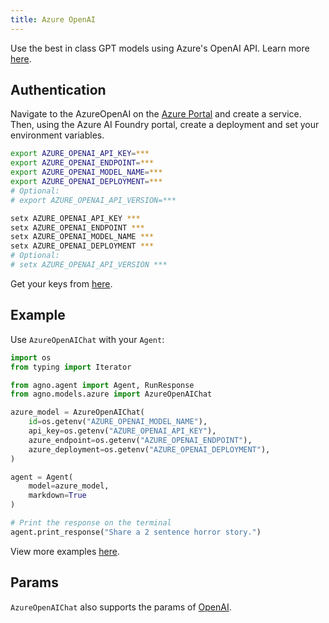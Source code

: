```yaml
---
title: Azure OpenAI
---
```


Use the best in class GPT models using Azure's OpenAI API. Learn more [here](https://learn.microsoft.com/azure/ai-services/openai/overview).

## Authentication

Navigate to the AzureOpenAI on the [Azure Portal](https://portal.azure.com/) and create a service. Then, using the Azure AI Foundry portal, create a deployment and set your environment variables.

<CodeGroup>

```bash Mac
export AZURE_OPENAI_API_KEY=***
export AZURE_OPENAI_ENDPOINT=***
export AZURE_OPENAI_MODEL_NAME=***
export AZURE_OPENAI_DEPLOYMENT=***
# Optional:
# export AZURE_OPENAI_API_VERSION=***
```

```bash Windows
setx AZURE_OPENAI_API_KEY ***
setx AZURE_OPENAI_ENDPOINT ***
setx AZURE_OPENAI_MODEL_NAME ***
setx AZURE_OPENAI_DEPLOYMENT ***
# Optional:
# setx AZURE_OPENAI_API_VERSION ***
```

</CodeGroup>

Get your keys from [here](...).

## Example

Use `AzureOpenAIChat` with your `Agent`:

<CodeGroup>

```python agent.py
import os
from typing import Iterator

from agno.agent import Agent, RunResponse
from agno.models.azure import AzureOpenAIChat

azure_model = AzureOpenAIChat(
    id=os.getenv("AZURE_OPENAI_MODEL_NAME"),
    api_key=os.getenv("AZURE_OPENAI_API_KEY"),
    azure_endpoint=os.getenv("AZURE_OPENAI_ENDPOINT"),
    azure_deployment=os.getenv("AZURE_OPENAI_DEPLOYMENT"),
)

agent = Agent(
    model=azure_model,
    markdown=True
)

# Print the response on the terminal
agent.print_response("Share a 2 sentence horror story.")
```

</CodeGroup>

<Note> View more examples [here](../examples/models/azure/openai). </Note>

## Params

<Snippet file="model-azure-params.mdx" />

`AzureOpenAIChat` also supports the params of [OpenAI](/models/openai).
